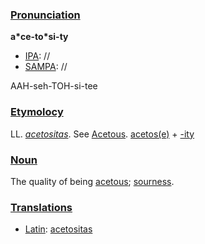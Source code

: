 ===[[Pronunciation]]===

'''a*ce-to*si-ty'''
*[[IPA]]: //
*[[SAMPA]]: //
AAH-seh-TOH-si-tee
===[[Etymolocy]]===

LL. ''[[acetositas]]''. See [[Acetous]].
[[acetose|acetos(e)]] + [[-ity]]
===[[Noun]]===

The quality of being [[acetous]]; [[sourness]].
===[[Translations]]===

*[[Latin]]: [[acetositas]]